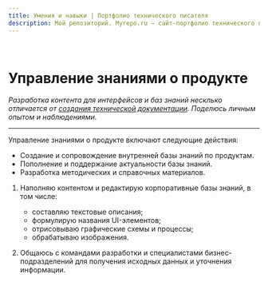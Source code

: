 ```yaml
---
title: Умения и навыки | Портфолио технического писателя
description: Мой репозиторий. Myrepo.ru – сайт-портфолио технического писателя
---
```



<br />

# Управление знаниями о продукте

*Разработка контента для интерфейсов и баз знаний несклько отличается от [создания технической документации](./dokumentirovaniye-programmnykh-produktov). Поделюсь личным опытом и наблюдениями.*

---

Управление знаниями о продукте включают следующие действия:
- Создание и сопровождение внутренней базы знаний по продуктам.
- Пополнение и поддержание актуальности базы знаний.
- Разработка методических и справочных материалов.



1. Наполняю контентом и редактирую корпоративные базы знаний, в том числе:
	- составляю текстовые описания;
	- формулирую названия UI-элементов;
	- отрисовываю графические схемы и процессы;
	- обрабатываю изображения.  

2. Общаюсь с командами разработки и специалистами бизнес-подразделений для получения исходных данных и уточнения информации.



